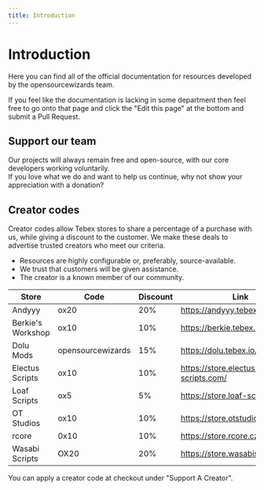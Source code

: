 ```yaml
---
title: Introduction
---
```



# Introduction

Here you can find all of the official documentation for resources developed by the opensourcewizards team.

If you feel like the documentation is lacking in some department then feel free to go onto that page and click the "Edit this page" at the bottom and submit a Pull Request.

## Support our team

Our projects will always remain free and open-source, with our core developers working voluntarily.  
If you love what we do and want to help us continue, why not show your appreciation with a donation?

<div className="mt-2 flex flex-wrap justify-evenly gap-4">
  <DonateLink image="https://avatars.githubusercontent.com/u/65407488?v=4" name="Linden" kofiName="thelindat" />
  <DonateLink image="https://avatars.githubusercontent.com/u/39926192?v=4" name="Luke" kofiName="lukewastaken" />
  <DonateLink image="https://avatars.githubusercontent.com/u/31368547?v=4" name="DokaDoka" kofiName="dokadoka" />
</div>

## Creator codes

Creator codes allow Tebex stores to share a percentage of a purchase with us, while giving a discount to the customer. We make these deals to advertise trusted creators who meet our criteria.

- Resources are highly configurable or, preferably, source-available.
- We trust that customers will be given assistance.
- The creator is a known member of our community.

| Store             | Code              | Discount | Link                               |
| ----------------- | ----------------- | -------- | ---------------------------------- |
| Andyyy            | ox20              | 20%      | https://andyyy.tebex.io/           |
| Berkie's Workshop | ox10              | 10%      | https://berkie.tebex.io/           |
| Dolu Mods         | opensourcewizards | 15%      | https://dolu.tebex.io/             |
| Electus Scripts   | ox10              | 10%      | https://store.electus-scripts.com/ |
| Loaf Scripts      | ox5               | 5%       | https://store.loaf-scripts.com/    |
| OT Studios        | ox10              | 10%      | https://store.otstudios.net/ox     |
| rcore             | 0x10              | 10%      | https://store.rcore.cz/            |
| Wasabi Scripts    | OX20              | 20%      | https://store.wasabiscripts.com/   |

You can apply a creator code at checkout under "Support A Creator".
